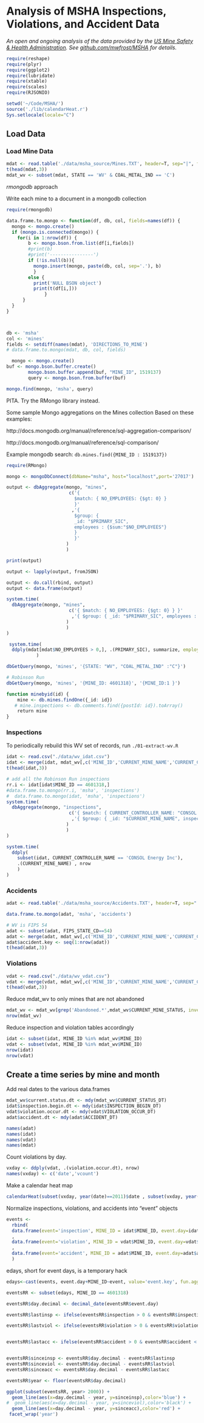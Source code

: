 Analysis of MSHA Inspections, Violations, and Accident Data
========================================================

_An open and ongoing analysis of the data provided by the [US Mine Safety & Health Administration](http://www.msha.gov/OpenGovernmentData/OGIMSHA.asp). See [github.com/mwfrost/MSHA](https://github.com/mwfrost/MSHA) for details._

```r
require(reshape)
require(plyr)
require(ggplot2)
require(lubridate)
require(xtable)
require(scales)
require(RJSONIO)

setwd('~/Code/MSHA/')
source('./lib/calendarHeat.r')
Sys.setlocale(locale="C")
```
## Load Data

### Load Mine Data
```r
mdat <- read.table('./data/msha_source/Mines.TXT', header=T, sep="|", fill=T, as.is=c(1:59),quote="\"")
t(head(mdat,3))
mdat_wv <- subset(mdat, STATE == 'WV' & COAL_METAL_IND == 'C')

```

*rmongodb* approach

Write each mine to a document in a mongodb collection

```r
require(rmongodb)

data.frame.to.mongo <- function(df, db, col, fields=names(df)) {
  mongo <- mongo.create()
  if (mongo.is.connected(mongo)) {
    for(i in 1:nrow(df)) {
        b <- mongo.bson.from.list(df[i,fields])
        #print(b)
        #print('----------------')
        if (!is.null(b)){
          mongo.insert(mongo, paste(db, col, sep='.'), b)
          }
        else {
          print('NULL BSON object')
          print(t(df[i,]))
              }
      }  
  }
}



db <- 'msha'
col <- 'mines'
fields <- setdiff(names(mdat), 'DIRECTIONS_TO_MINE')
# data.frame.to.mongo(mdat, db, col, fields)

```

```r
  mongo <- mongo.create()
buf <- mongo.bson.buffer.create()
        mongo.bson.buffer.append(buf, "MINE_ID", 1519137)
        query <- mongo.bson.from.buffer(buf)

mongo.find(mongo, 'msha', query)

```

PITA.
Try the RMongo library instead.

Some sample Mongo aggregations on the Mines collection
Based on these examples: 

http://docs.mongodb.org/manual/reference/sql-aggregation-comparison/

http://docs.mongodb.org/manual/reference/sql-comparison/

Example mongodb search: `db.mines.find({MINE_ID : 1519137})`

```r
require(RMongo)

mongo <- mongoDbConnect(dbName="msha", host="localhost",port='27017')

output <- dbAggregate(mongo, "mines",
                       c('{ 
                         $match: { NO_EMPLOYEES: {$gt: 0} } 
                         }'
                        ,'{ 
                         $group: { 
                         _id: "$PRIMARY_SIC", 
                         employees : {$sum:"$NO_EMPLOYEES"}
                         } 
                         }'
                      )
                      )

print(output)

output <- lapply(output, fromJSON)

output <- do.call(rbind, output)
output <- data.frame(output)

system.time(
  dbAggregate(mongo, "mines",
                       c('{ $match: { NO_EMPLOYEES: {$gt: 0} } }'
                        ,'{ $group: { _id: "$PRIMARY_SIC", employees : {$sum:"$NO_EMPLOYEES"}} }'
                      )
                      )
)

```


```r
 system.time(
  ddply(mdat[mdat$NO_EMPLOYEES > 0,], .(PRIMARY_SIC), summarize, employees=sum(NO_EMPLOYEES))
           )
```


```r
dbGetQuery(mongo, 'mines', '{STATE: "WV", "COAL_METAL_IND" :"C"}')

# Robinson Run
dbGetQuery(mongo, 'mines', '{MINE_ID: 4601318}', '{MINE_ID:1 }')

```

```r
function minebyid(id) {
    mine <- db.mines.findOne({_id: id})
   # mine.inspections <- db.comments.find({postId: id}).toArray()
    return mine
}


```


### Inspections
To periodically rebuild this WV set of records, run `./01-extract-wv.R`
```r
idat <- read.csv("./data/wv_idat.csv")
idat <- merge(idat, mdat_wv[,c('MINE_ID','CURRENT_MINE_NAME','CURRENT_CONTROLLER_NAME')])
t(head(idat,3))

```


```r
# add all the Robinson Run inspections
rr.i <- idat[idat$MINE_ID == 4601318,]
#data.frame.to.mongo(rr.i, 'msha', 'inspections')
#  data.frame.to.mongo(idat, 'msha', 'inspections')
system.time(
  dbAggregate(mongo, "inspections",
                       c('{ $match: { CURRENT_CONTROLLER_NAME: "CONSOL Energy Inc" } }'
                        ,'{ $group: { _id: "$CURRENT_MINE_NAME", inspections : {$sum:1}} }'
                      )
                      )
)

system.time(
  ddply(
    subset(idat, CURRENT_CONTROLLER_NAME == 'CONSOL Energy Inc'), 
    .(CURRENT_MINE_NAME) , nrow
    )
)

```


### Accidents
```r
adat <- read.table('./data/msha_source/Accidents.TXT', header=T, sep="|", fill=T, quote="\"",comment.char = "")

data.frame.to.mongo(adat, 'msha', 'accidents')

# WV is FIPS 54
adat <- subset(adat, FIPS_STATE_CD==54)
adat <- merge(adat, mdat_wv[,c('MINE_ID','CURRENT_MINE_NAME','CURRENT_CONTROLLER_NAME')])
adat$accident.key <- seq(1:nrow(adat))
t(head(adat,3))
```

### Violations

```r
vdat <- read.csv("./data/wv_vdat.csv")
vdat <- merge(vdat, mdat_wv[,c('MINE_ID','CURRENT_MINE_NAME','CURRENT_CONTROLLER_NAME')])
t(head(vdat,3))
```


Reduce mdat_wv to only mines that are not abandoned
```r
mdat_wv <- mdat_wv[grep('Abandoned.*',mdat_wv$CURRENT_MINE_STATUS, invert=TRUE),]
nrow(mdat_wv)
```
Reduce inspection and violation tables accordingly
```r
idat <- subset(idat, MINE_ID %in% mdat_wv$MINE_ID)
vdat <- subset(vdat, MINE_ID %in% mdat_wv$MINE_ID)
nrow(idat)
nrow(vdat)
```
## Create a time series by mine and month

Add real dates to the various data.frames

```r

mdat_wv$current.status.dt <- mdy(mdat_wv$CURRENT_STATUS_DT)
idat$inspection.begin.dt <- mdy(idat$INSPECTION_BEGIN_DT)
vdat$violation.occur.dt <- mdy(vdat$VIOLATION_OCCUR_DT)
adat$accident.dt <- mdy(adat$ACCIDENT_DT)

names(adat)
names(idat)
names(vdat)
names(mdat)
```

Count violations by day.

```r
vxday <- ddply(vdat, .(violation.occur.dt), nrow)
names(vxday) <- c('date','vcount')
```

Make a calendar heat map

```r
calendarHeat(subset(vxday, year(date)==2011)$date , subset(vxday, year(date)==2011)$vcount)

```


Normalize inspections, violations, and accidents into "event" objects

```r
events <- 
  rbind(
  data.frame(event='inspection', MINE_ID = idat$MINE_ID, event.day=idat$inspection.begin.dt, event.key=idat$EVENT_NO)
  ,
  data.frame(event='violation', MINE_ID = vdat$MINE_ID, event.day=vdat$violation.occur.dt,event.key=vdat$EVENT_NO) 
  ,
  data.frame(event='accident', MINE_ID = adat$MINE_ID, event.day=adat$accident.dt, event.key=adat$accident.key) 
  )

```
edays, short for event days, is a temporary hack


```r
edays<-cast(events, event.day+MINE_ID~event, value='event.key', fun.aggregate='min')

eventsRR <- subset(edays, MINE_ID == 4601318)

eventsRR$day.decimal <- decimal_date(eventsRR$event.day)

eventsRR$lastinsp <- ifelse(eventsRR$inspection > 0 & eventsRR$inspection < Inf, eventsRR$day.decimal , cummax(ifelse(eventsRR$inspection > 0 & eventsRR$inspection < Inf, eventsRR$day.decimal, 0))) 

eventsRR$lastviol <- ifelse(eventsRR$violation > 0 & eventsRR$violation < Inf, eventsRR$day.decimal , cummax(ifelse(eventsRR$violation > 0 & eventsRR$violation < Inf, eventsRR$day.decimal, 0))) 


eventsRR$lastacc <- ifelse(eventsRR$accident > 0 & eventsRR$accident < Inf, eventsRR$day.decimal , cummax(ifelse(eventsRR$accident > 0 & eventsRR$accident < Inf, eventsRR$day.decimal, 0))) 


eventsRR$sinceinsp <- eventsRR$day.decimal - eventsRR$lastinsp 
eventsRR$sinceviol <- eventsRR$day.decimal - eventsRR$lastviol
eventsRR$sinceacc <- eventsRR$day.decimal - eventsRR$lastacc

eventsRR$year <- floor(eventsRR$day.decimal)

ggplot(subset(eventsRR, year> 2000)) + 
  geom_line(aes(x=day.decimal - year, y=sinceinsp),color='blue') +
#  geom_line(aes(x=day.decimal - year, y=sinceviol),color='black') +
  geom_line(aes(x=day.decimal - year, y=sinceacc),color='red') +
 facet_wrap('year')

```
